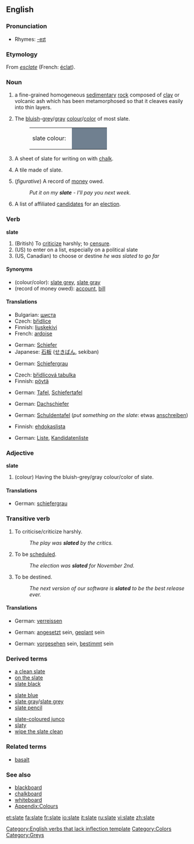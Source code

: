 {{wikipedia|Slate (disambiguation)}}
==English==

===Pronunciation===
*Rhymes: [[Rhymes:English:-eɪt|-eɪt]]

===Etymology===
From {{OF.}} ''[[esclate]]'' (French: [[éclat]]).

===Noun===
{{wikipedia}}
{{en-noun}}

# {{uncountable}} a fine-grained homogeneous [[sedimentary]] [[rock]] composed of [[clay]] or volcanic ash which has been metamorphosed so that it cleaves easily into thin layers.
# {{uncountable}} The [[bluish]]-[[grey]]/[[gray]] [[colour]]/[[color]] of most slate.
#:<table><tr><td>slate colour: &nbsp;</td><td bgcolor="#708090" width="80">&nbsp; </td></tr></table>
# {{countable}} A sheet of slate for writing on with [[chalk]].
# {{countable}} A tile made of slate.
# {{countable}} (''figurative'') A record of [[money]] owed.
#:''Put it on my '''slate''' - I'll pay you next week.''
# {{countable}} A list of affiliated [[candidate]]s for an [[election]].

===Verb===
'''slate'''[[Category:English verbs that lack inflection template]]

# (British) To [[criticize]] harshly; to [[censure]].
# (US) to enter on a list, especially on a political slate
# (US, Canadian) to choose or destine ''he was slated to go far''

====Synonyms====
*(colour/color): [[slate grey]], [[slate gray]]
*(record of money owed): [[account]], [[bill]]

====Translations====
{{trans-top|rock}}
*Bulgarian: [[шиста]] {{f}}
*Czech: [[břidlice]] {{f}}
*Finnish: [[liuskekivi]]
*French: [[ardoise]]
{{trans-mid}}
*German: [[Schiefer]]
*Japanese: [[石板]] ([[せきばん]], sekiban)
{{trans-bottom}}

{{trans-top|colour/color}}
*German: [[Schiefergrau]]
{{trans-mid}}
{{trans-bottom}}

{{trans-top|sheet of slate for writing on}}
*Czech: [[břidlicová tabulka]] {{f}}
*Finnish: [[pöytä]]
{{trans-mid}}
*German: [[Tafel]], [[Schiefertafel]]
{{trans-bottom}}

{{trans-top|tile}}
*German: [[Dachschiefer]]
{{trans-mid}}
{{trans-bottom}}

{{trans-top|record of money owed}}
*German: [[Schuldentafel]] (''put something on the slate'': etwas&nbsp;[[anschreiben]])
{{trans-mid}}
{{trans-bottom}}

{{trans-top|list of candidates for an election}}
*Finnish: [[ehdokaslista]]
{{trans-mid}}
*German: [[Liste]], [[Kandidatenliste]]
{{trans-bottom}}

===Adjective===
'''slate''' {{notcomp}}

# (colour) Having the bluish-grey/gray colour/color of slate.

====Translations====

{{trans-top|bluish-grey/gray like slate}}
*German: [[schiefergrau]]
{{trans-mid}}
{{trans-bottom}}

===Transitive verb===
{{rfc-trverb|Transitive verb}}
{{en-verb|slates|slating|slated}}

# {{context|chiefly|UK}} To criticise/criticize harshly.
#:''The play was '''slated''' by the critics.''
# To be [[schedule]]d.
#:''The election was '''slated''' for November 2nd.''
# To be destined.
#:''The next version of our software is '''slated''' to be the best release ever.''

====Translations====
{{trans-top|criticise/criticize harshly}}
*German: [[verreissen]]
{{trans-mid}}
{{trans-bottom}}

{{trans-top|be scheduled}}
*German: [[ansetzen|angesetzt]] sein, [[planen|geplant]] sein
{{trans-mid}}
{{trans-bottom}}

{{trans-top|be destined}}
*German: [[vorsehen|vorgesehen]] sein, [[bestimmen|bestimmt]] sein
{{trans-mid}}
{{trans-bottom}}

===Derived terms===
{{top3}}
*[[a clean slate]]
*[[on the slate]]
*[[slate black]]
{{mid3}}
*[[slate blue]]
*[[slate gray]]/[[slate grey]]
*[[slate pencil]]
{{mid3}}
*[[slate-coloured junco]]
*[[slaty]]
*[[wipe the slate clean]]
{{bottom}}

===Related terms===
*[[basalt]]

===See also===
*[[blackboard]]
*[[chalkboard]]
*[[whiteboard]]
*[[Wiktionary_Appendix:Colours|Appendix:Colours]]

[[Category:Colors]]
[[Category:Greys]]

[[et:slate]]
[[fa:slate]]
[[fr:slate]]
[[io:slate]]
[[it:slate]]
[[ru:slate]]
[[vi:slate]]
[[zh:slate]]